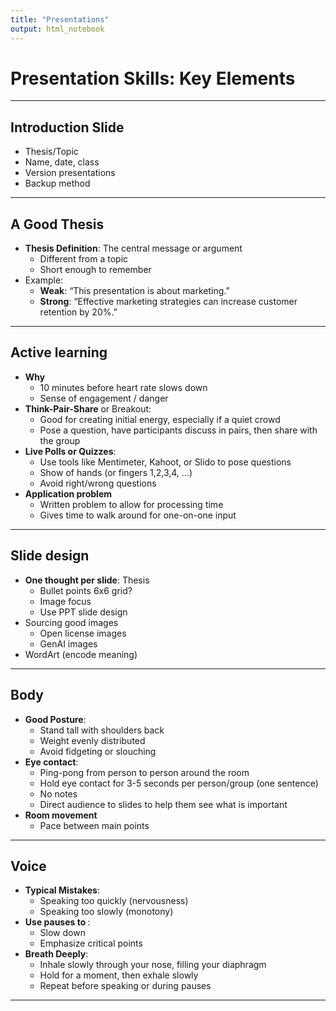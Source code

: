 ```yaml
---
title: "Presentations"
output: html_notebook
---
```

# Presentation Skills: Key Elements

---

## Introduction Slide
- Thesis/Topic
- Name, date, class
- Version presentations
- Backup method

---

## A Good Thesis
- **Thesis Definition**: The central message or argument
  - Different from a topic 
  - Short enough to remember
- Example:
  - **Weak**: "This presentation is about marketing."
  - **Strong**: "Effective marketing strategies can increase customer retention by 20%."

---

## Active learning

- **Why**
  - 10 minutes before heart rate slows down
  - Sense of engagement / danger

- **Think-Pair-Share** or Breakout:
  - Good for creating initial energy, especially if a quiet crowd
  - Pose a question, have participants discuss in pairs, then share with the group

- **Live Polls or Quizzes**:
  - Use tools like Mentimeter, Kahoot, or Slido to pose questions
  - Show of hands (or fingers 1,2,3,4, ...)
  - Avoid right/wrong questions

- **Application problem**
  - Written problem to allow for processing time
  - Gives time to walk around for one-on-one input

---

## Slide design
- **One thought per slide**: Thesis
  - Bullet points 6x6 grid?
  - Image focus
  - Use PPT slide design
- Sourcing good images
  - Open license images
  - GenAI images
- WordArt (encode meaning)


---

## Body
- **Good Posture**:
  - Stand tall with shoulders back
  - Weight evenly distributed
  - Avoid fidgeting or slouching
- **Eye contact**:
  - Ping-pong from person to person around the room
  - Hold eye contact for 3-5 seconds per person/group (one sentence)
  - No notes
  - Direct audience to slides to help them see what is important 
- **Room movement**
  - Pace between main points 
  
---

## Voice
- **Typical Mistakes**:
  - Speaking too quickly (nervousness)
  - Speaking too slowly (monotony)
- **Use pauses to **:
  - Slow down
  - Emphasize critical points
- **Breath Deeply**:
  - Inhale slowly through your nose, filling your diaphragm
  - Hold for a moment, then exhale slowly
  - Repeat before speaking or during pauses

---

